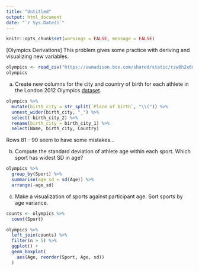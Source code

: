```yaml
---
title: "Untitled"
output: html_document
date: "`r Sys.Date()`"
---
```


```r
knitr::opts_chunk$set(warnings = FALSE, message = FALSE)
```


[Olympics Derivations] This problem gives some practice with deriving and visualizing new variables.

```r
olympics <- read_csv("https://uwmadison.box.com/shared/static/rzw8h2x6dp5693gdbpgxaf2koqijo12l.csv")
olympics
```

a. Create new columns for the city and country of birth for each athlete in the
London 2012 Olympics
[dataset](https://uwmadison.box.com/s/rzw8h2x6dp5693gdbpgxaf2koqijo12l).

```r
olympics %>%
  mutate(birth_city = str_split(`Place of birth`, "\\(")) %>%
  unnest_wider(birth_city, "_") %>%
  select(-birth_city_2) %>%
  rename(birth_city = birth_city_1) %>%
  select(Name, birth_city, Country)
```

Rows 81 - 90 seem to have some mistakes...

b. Compute the standard deviation of athlete age within each sport. Which sport
has widest SD in age?

```r
olympics %>%
  group_by(Sport) %>%
  summarise(age_sd = sd(Age)) %>%
  arrange(-age_sd)
```

c. Make a visualization of sports against participant age. Sort sports by
age variance.

```r
counts <- olympics %>%
  count(Sport)

olympics %>%
  left_join(counts) %>%
  filter(n > 5) %>%
  ggplot() +
  geom_boxplot(
    aes(Age, reorder(Sport, Age, sd))
  )
```

